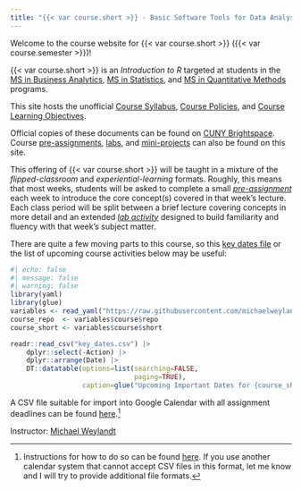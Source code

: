 ```yaml
---
title: "{{< var course.short >}} - Basic Software Tools for Data Analysis"
---
```


Welcome to the course website for {{< var course.short >}} 
({{< var course.semester >}})!

{{< var course.short >}} is an _Introduction to R_ targeted at students in the 
[MS in Business Analytics](https://zicklin.baruch.cuny.edu/academic-programs/graduate/ms/masters-in-business-analytics/), 
[MS in Statistics](https://zicklin.baruch.cuny.edu/academic-programs/graduate/ms/statistics/), 
and [MS in Quantitative Methods](https://zicklin.baruch.cuny.edu/academic-programs/graduate/ms/quantitative-methods-modeling/) 
programs. 

This site hosts the unofficial [Course Syllabus](./syllabus.html), 
[Course Policies](./resources.html), and [Course Learning Objectives](./objectives.html).

Official copies of these documents can be found on [CUNY Brightspace](https://brightspace.cuny.edu).
Course [pre-assignments](./preassigns.html), [labs](./labs.html), and 
[mini-projects](./miniprojects.html) can also be found on this site.

This offering of {{< var course.short >}} will be taught in a mixture of the
*flipped-classroom* and  *experiential-learning* formats. Roughly, this means
that most weeks, students will be asked to complete a small [_pre-assignment_](./preassignments.html) 
each week to introduce the core concept(s) covered in that week's lecture.
Each class period will be split between a brief lecture covering concepts in more
detail and an extended [_lab activity_](./labs.html) designed to build
familiarity and fluency with that week's subject matter. 

There are quite a few moving parts to this course, so this [key dates file](./key_dates.csv)
or the list of upcoming course activities below may be useful:

```r
#| echo: false
#| message: false
#| warning: false
library(yaml)
library(glue)
variables <- read_yaml("https://raw.githubusercontent.com/michaelweylandt/STA9750/refs/heads/main/_variables.yml")
course_repo  <- variables$course$repo
course_short <- variables$course$short

readr::read_csv("key_dates.csv") |> 
    dplyr::select(-Action) |>
    dplyr::arrange(Date) |> 
    DT::datatable(options=list(searching=FALSE,
                               paging=TRUE),
                  caption=glue("Upcoming Important Dates for {course_short}"))
```

<script defer>
window.addEventListener("load", function(){
  var filter_date = new Date();
  filter_date.setDate(filter_date.getDate() - 1);
  var filter_string = filter_date.toISOString().split('T')[0]
  $("table").DataTable().rows((idx, data) => data[4] < filter_string).remove().draw();
});
</script>

A CSV file suitable for import into Google Calendar with all assignment 
deadlines can be found [here](./key_dates_students_gcal.csv).[^gcal]

Instructor: [Michael Weylandt](https://michael-weylandt.com)

[^gcal]: Instructions for how to do so can be found
[here](https://support.google.com/calendar/answer/37118?hl=en&co=GENIE.Platform=Desktop).
If you use another calendar system that cannot accept CSV files in this format, 
let me know and I will try to provide additional file formats. 
